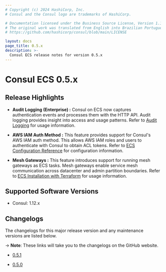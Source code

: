 ```yaml
---
# Copyright (c) 2024 HashiCorp, Inc.
# Consul and the Consul logo are trademarks of HashiCorp.

# Documentation licensed under the Business Source License, Version 1.1.
# The original work was translated from English into Brazilian Portuguese.
# https://github.com/hashicorp/consul/blob/main/LICENSE

layout: docs
page_title: 0.5.x
description: >-
  Consul ECS release notes for version 0.5.x
---
```


# Consul ECS 0.5.x

## Release Highlights

- **Audit Logging (Enterprise) :** Consul on ECS now captures authentication events and processes them with the HTTP API. Audit logging provides insight into access and usage patterns. Refer to [Audit Logging](/consul/docs/ecs/enterprise#audit-logging) for usage information.

- **AWS IAM Auth Method :** This feature provides support for Consul's AWS IAM auth method. This allows AWS IAM roles and users to authenticate with Consul to obtain ACL tokens. Refer to [ECS Configuration Reference](/consul/docs/ecs/reference/configuration-reference#consullogin) for configuration information.

- **Mesh Gateways :** This feature introduces support for running mesh gateways as ECS tasks. Mesh gateways enable service mesh communication across datacenter and admin partition boundaries. Refer to [ECS Installation with Terraform](/consul/docs/ecs/deploy/terraform#configure-the-gateway-task-module) for usage information.

## Supported Software Versions

- Consul: 1.12.x

## Changelogs

The changelogs for this major release version and any maintenance versions are listed below.

-> **Note**: These links will take you to the changelogs on the GitHub website.

- [0.5.1](https://github.com/hashicorp/consul-ecs/releases/tag/v0.5.1)

- [0.5.0](https://github.com/hashicorp/consul-ecs/releases/tag/v0.5.0)
